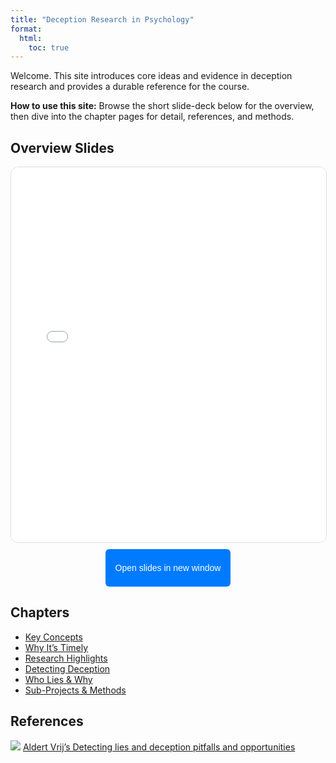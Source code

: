 ```yaml
---
title: "Deception Research in Psychology"
format:
  html:
    toc: true
---
```


Welcome. This site introduces core ideas and evidence in deception research and provides a durable reference for the course.

::: callout-note
**How to use this site:** Browse the short slide-deck below for the overview, then dive into the chapter pages for detail, references, and methods.
:::

## Overview Slides

<iframe src="slides/slides.html" width="100%" height="600" style="border:1px solid #ddd;border-radius:12px;">

</iframe>

::: {style="text-align: center; margin-top: 10px;"}
<button onclick="window.open(&#39;slides/slides.html&#39;, &#39;_blank&#39;)" style="padding: 8px 16px; background-color: #007bff; color: white; border: none; border-radius: 6px; cursor: pointer; font-size: 14px;">

Open slides in new window

</button>
:::

## Chapters

-   [Key Concepts](chapters/key-concepts.qmd)\
-   [Why It's Timely](chapters/why-timely.qmd)\
-   [Research Highlights](chapters/research-highlights.qmd)\
-   [Detecting Deception](chapters/detection.qmd)\
-   [Who Lies & Why](chapters/who-lies.qmd)\
-   [Sub-Projects & Methods](chapters/methods-subprojects.qmd)

## References

![](images/vrij_deceit.png) [Aldert Vrij's Detecting lies and deception pitfalls and opportunities](https://librarysearch.gold.ac.uk/permalink/f/s9ouig/44GOL_SYMPHONY246208)
